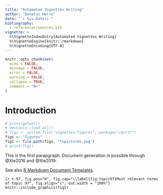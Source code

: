 ```yaml
---
title: "Automated Vignettes Writing"
author: "Donatus Herre"
date: "`r Sys.Date()`"
bibliography:
  - references/sources.bib
vignette: >
  %\VignetteIndexEntry{Automated Vignettes Writing}
  %\VignetteEngine{knitr::rmarkdown}
  %\VignetteEncoding{UTF-8}
---
```


```r
knitr::opts_chunk$set(
  echo = FALSE,
  message = FALSE,
  error = FALSE,
  warning = FALSE,
  collapse = TRUE,
  comment = "#>"
)
```

# Introduction

```r
# print(getwd())
# devtools::load_all()
# figs <- system.file("vignettes/figures", package="vgnttr")
figs <- "figures"
fig1 <- file.path(figs, "topicterms.png")
# print(fig1)
```

This is the first parapgraph. Document generation is possible through @Xie2016 and @Xie2019.

See also [R Markdown Document Templates](https://rstudio.github.io/rstudio-extensions/rmarkdown_templates.html).

\pagebreak

```{r t-97, fig.pos="H", fig.cap="\\label{fig:topic97}Most relevant terms of topic 97", fig.align="c", out.width = "100%"}
knitr::include_graphics(fig1)
```

\nocite{*}
